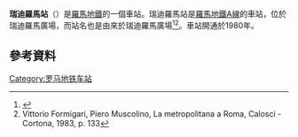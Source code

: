 {{Infobox station 
| name          = [[File:Logo_Metropolitane_Italia.svg|20px]]  Re di Roma
| type          = 
| style         = Rome Metro
| image         = S 300 (dietro - in transito).jpg
| image_caption = 
| address       = 
| coordinates   = 
| line          = <!-- line information is detailed under "services" -->
| other         = 
| structure     = 地下
| platform      = 島式月台
| depth         = 
| levels        = 
| tracks        = 2
| parking       = 
| bicycle       = 
| baggage_check = 
| opened        = 1980
| closed        =  
| rebuilt       = 
| electrified   = 
| ADA           = 
| code          = 
| owned         = 羅馬交通局
| zone          = 
| smartcardname =
| smartcardstatus =
| former        = 
| passengers    = 
| pass_year     = 
| pass_percent  = 
| pass_system   = 
| mpassengers   = 
| services      = 
| map_locator   = 
| web           = 
}}

'''瑞迪羅馬站'''（{{lang-it|Re di Roma}}）是[[羅馬地鐵|羅馬地鐵]]的一個車站。瑞迪羅馬站是[[羅馬地鐵A線|羅馬地鐵A線]]的車站，位於瑞迪羅馬廣場，而站名也是由來於瑞迪羅馬廣場<ref>{{Cite web |url=http://www.rome.info/metro/ |title=存档副本 |access-date=2016-03-01 |archive-date=2014-05-08 |archive-url=https://web.archive.org/web/20140508022919/http://www.rome.info/metro/ |dead-url=no }}</ref><ref>Vittorio Formigari, Piero Muscolino, La metropolitana a Roma, Calosci - Cortona, 1983, p. 133</ref>。車站開通於1980年。
==參考資料==
{{reflist}}

{{coord|41.8819|N|12.5144|E|source:wikidata|display=title}}
{{羅馬地鐵A線}}
[[Category:罗马地铁车站|Category:罗马地铁车站]]